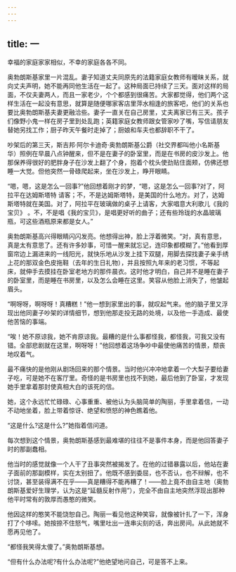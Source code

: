 ```yaml
---
---
---
```

title: 一
---




幸福的家庭家家相似，不幸的家庭各各不同。

奥勃朗斯基家里一片混乱。妻子知道丈夫同原先的法籍家庭女教师有暧昧关系，就向丈夫声明，她不能再同他生活在一起了。这种局面已持续了三天。面对这样的局面，不仅夫妻两人，而且一家老少，个个都感到很痛苦。大家都觉得，他们两个这样生活在一起没有意思，就算是随便哪家客店里萍水相逢的旅客吧，他们的关系也要比奥勃朗斯基夫妻更融洽些。妻子一直关在自己房里，丈夫离家已有三天。孩子们像野小鬼一样在房子里到处乱跑；英籍家庭女教师跟女管家吵了嘴，写信请朋友替她另找工作；厨子昨天午餐时走掉了；厨娘和车夫也都辞职不干了。

吵架后的第三天，斯吉邦·阿尔卡迪奇·奥勃朗斯基公爵（社交界都叫他小名斯基华）照例在早晨八点钟醒来，但不是在妻子的卧室里，而是在书房的皮沙发上。他那保养得很好的肥胖身子在沙发上翻了个身，抱着个枕头使劲贴住面颊，仿佛还想睡一大觉。但他突然一骨碌爬起来，坐在沙发上，睁开眼睛。

“嗯，嗯，这是怎么一回事?”他回想着刚才的梦，“嗯，这是怎么一回事?对了，阿拉平在达姆斯塔特 请客；不，不是达姆斯塔特，是美国的什么地方。对了，达姆斯塔特就在美国。对了，阿拉平在玻璃做的桌子上请客，大家唱意大利歌儿《我的宝贝》 。不，不是唱《我的宝贝》，是唱更好听的曲子；还有些玲珑的水晶玻璃瓶，可这些酒瓶原来都是女人。”

奥勃朗斯基高兴得眼睛闪闪发亮。他想得出神，脸上浮着微笑。“对，真有意思，真是太有意思了。还有许多妙事，可惜一醒来就忘记，连印象都模糊了。”他看到厚窗帘边上漏进来的一线阳光，就快乐地从沙发上挂下双腿，用脚去探找妻子亲手绣上花的那双金色皮拖鞋（去年的生日礼物），并且按照九年来的老习惯，不等起床，就伸手去摸挂在卧室老地方的那件晨衣。这时他才明白，自己并不是睡在妻子的卧室里，而是睡在书房里，以及怎么会睡在这里。笑容从他脸上消失了，他皱起眉头。

“啊呀呀，啊呀呀！真糟糕！”他一想到家里出的事，就叹起气来。他的脑子里又浮现出他同妻子吵架的详情细节，想到他那走投无路的处境，以及他一手造成、最使他苦恼的事端。

“唉！她不原谅我，她不肯原谅我。最糟的是什么事都怪我，都怪我，可我又没有错。全部悲剧就在这里，啊呀呀！”他回想着这场争吵中最使他痛苦的情景，颓丧地叹着气。

最不痛快的是他刚从剧场回来的那个情景。当时他兴冲冲地拿着一个大梨子要给妻子吃，可是她不在客厅里。奇怪的是书房里也找不到她，最后他到了卧室，才发现她手里拿着那封使真相大白的该死的信。

她，这个永远忙忙碌碌、心事重重、被他认为头脑简单的陶丽，手里拿着信，一动不动地坐着，脸上带着惊讶、绝望和愤怒的神色瞧着他。

“这是什么?这是什么?”她指着信问道。

每次想到这个情景，奥勃朗斯基感到最难堪的往往不是事件本身，而是他回答妻子时的那副蠢相。

他当时的感觉就像一个人干了丑事突然被揭发了。在他的过错暴露以后，他站在妻子面前的那副模样，实在太别扭了。他既不感到委屈，也不否认，也不辩解，也不讨饶，甚至装得满不在乎——真是糟得不能再糟了！——脸上竟不由自主地（奥勃朗斯基爱好生理学，认为这是“延髓反射作用”），完全不由自主地突然浮现出那种他平时常有的敦厚而愚憨的微笑。

他因这样的憨笑不能饶恕自己。陶丽一看见他这种笑容，就像被针扎了一下，浑身打了个哆嗦。她按捺不住怒气，嘴里吐出一连串尖刻的话，奔出房间。从此她就不愿再见他了。

“都怪我笑得太傻了。”奥勃朗斯基想。

“但有什么办法呢?有什么办法呢?”他绝望地问自己，可是答不上来。